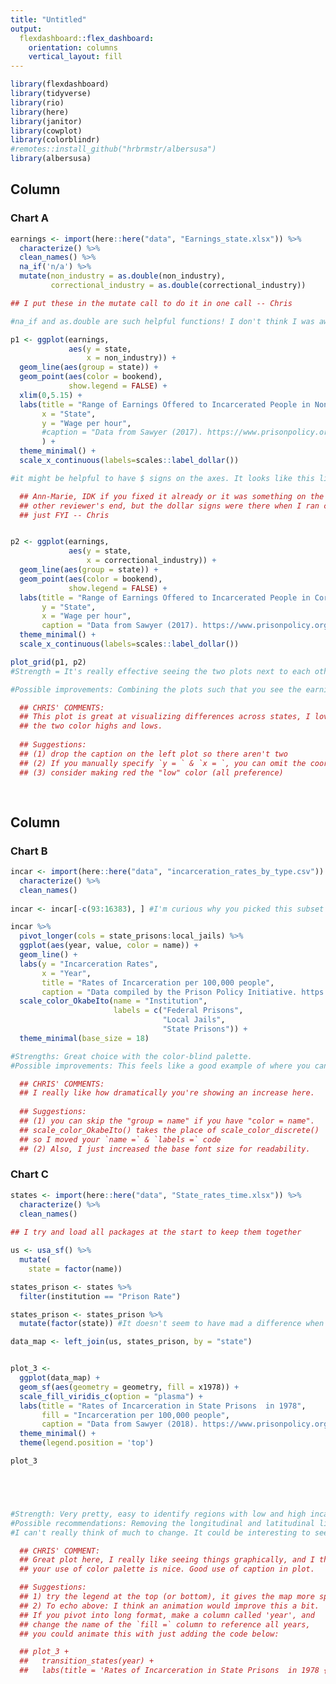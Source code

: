 ```yaml
---
title: "Untitled"
output: 
  flexdashboard::flex_dashboard:
    orientation: columns
    vertical_layout: fill
---
```


```r
library(flexdashboard)
library(tidyverse)
library(rio)
library(here)
library(janitor)
library(cowplot)
library(colorblindr)
#remotes::install_github("hrbrmstr/albersusa")
library(albersusa)
```


Column {data-width=650}
-----------------------------------------------------------------------


### Chart A

```r
earnings <- import(here::here("data", "Earnings_state.xlsx")) %>% 
  characterize() %>% 
  clean_names() %>% 
  na_if('n/a') %>% 
  mutate(non_industry = as.double(non_industry), 
         correctional_industry = as.double(correctional_industry))

## I put these in the mutate call to do it in one call -- Chris

#na_if and as.double are such helpful functions! I don't think I was aware of them before, so I definitely count this as something I've learned. Using these functions is much more effective that code I would have used with the mutate and rename functions.

p1 <- ggplot(earnings, 
             aes(y = state, 
                 x = non_industry)) +
  geom_line(aes(group = state)) +
  geom_point(aes(color = bookend), 
             show.legend = FALSE) +
  xlim(0,5.15) +
  labs(title = "Range of Earnings Offered to Incarcerated People in Non-industry Jobs", 
       x = "State", 
       y = "Wage per hour", 
       #caption = "Data from Sawyer (2017). https://www.prisonpolicy.org/blog/2017/04/10/wages/"
       ) + 
  theme_minimal() +
  scale_x_continuous(labels=scales::label_dollar())  

#it might be helpful to have $ signs on the axes. It looks like this limits the range from $0 - $5 to $0 - $2, so that isn't ideal. I tried "label_dollar(1:5))" but that just provided 5 0's.

  ## Ann-Marie, IDK if you fixed it already or it was something on the 
  ## other reviewer's end, but the dollar signs were there when I ran code, 
  ## just FYI -- Chris


p2 <- ggplot(earnings, 
             aes(y = state, 
                 x = correctional_industry)) +
  geom_line(aes(group = state)) +
  geom_point(aes(color = bookend), 
             show.legend = FALSE) +
  labs(title = "Range of Earnings Offered to Incarcerated People in Correctional Industry Jobs", 
       y = "State", 
       x = "Wage per hour", 
       caption = "Data from Sawyer (2017). https://www.prisonpolicy.org/blog/2017/04/10/wages/") + 
  theme_minimal() +
  scale_x_continuous(labels=scales::label_dollar()) 

plot_grid(p1, p2)
#Strength = It's really effective seeing the two plots next to each other to compare the range of earnings between groups of people. I'm glad you kept the scale the same for both plots. The use of the lines to connect the points is an easy way to pick up on the range. 

#Possible improvements: Combining the plots such that you see the earnings for both groups on one plot. So each state would have 2 rows. I think incorporating the color green could be really nice since your outcome is money #Moolah and coordinating so that colors in the title match the colors used to indicate the group type.  That's interesting that some states did not have any data on the earnings. If you know why that is, and it seems relevant, maybe that could be added in the caption?

  ## CHRIS' COMMENTS:
  ## This plot is great at visualizing differences across states, I love
  ## the two color highs and lows.
  
  ## Suggestions: 
  ## (1) drop the caption on the left plot so there aren't two
  ## (2) If you manually specify `y = ` & `x = `, you can omit the coord_flip(). 
  ## (3) consider making red the "low" color (all preference)
  
 
```


Column {data-width=350}
-----------------------------------------------------------------------

### Chart B

```r
incar <- import(here::here("data", "incarceration_rates_by_type.csv")) %>% 
  characterize() %>% 
  clean_names()
  
incar <- incar[-c(93:16383), ] #I'm curious why you picked this subset

incar %>% 
  pivot_longer(cols = state_prisons:local_jails) %>%
  ggplot(aes(year, value, color = name)) +
  geom_line() +
  labs(y = "Incarceration Rates", 
       x = "Year", 
       title = "Rates of Incarceration per 100,000 people", 
       caption = "Data compiled by the Prison Policy Initiative. https://www.prisonpolicy.org/data/") + 
  scale_color_OkabeIto(name = "Institution", 
                       labels = c("Federal Prisons", 
                                  "Local Jails", 
                                  "State Prisons")) + 
  theme_minimal(base_size = 18)

#Strengths: Great choice with the color-blind palette. 
#Possible improvements: This feels like a good example of where you can add the label directly onto the plot so they're next to the line graphs. This way you can remove the legend. I think the Week 6 lecture on communication has an example with code. You could probably remove the y-axis label "Year" and incorporate it into the title. Making this plot interactive (with plotly perhaps) might be a nice addition too, and then you can remove some of the vertical lines 

  ## CHRIS' COMMENTS:
  ## I really like how dramatically you're showing an increase here.
  
  ## Suggestions: 
  ## (1) you can skip the "group = name" if you have "color = name".
  ## scale_color_OkabeIto() takes the place of scale_color_discrete() 
  ## so I moved your `name =` & `labels =` code 
  ## (2) Also, I just increased the base font size for readability.
```

### Chart C

```r
states <- import(here::here("data", "State_rates_time.xlsx")) %>% 
  characterize() %>% 
  clean_names()
  
## I try and load all packages at the start to keep them together

us <- usa_sf() %>% 
  mutate(
    state = factor(name))

states_prison <- states %>% 
  filter(institution == "Prison Rate")

states_prison <- states_prison %>% 
  mutate(factor(state)) #It doesn't seem to have mad a difference when it was actually time to merge the data frames, but I just want to point out that this code created a new column called "factor(state)" instead of converting the "state" variable into factors. I'm not sure if this was intentional. 

data_map <- left_join(us, states_prison, by = "state")


plot_3 <- 
  ggplot(data_map) +
  geom_sf(aes(geometry = geometry, fill = x1978)) +
  scale_fill_viridis_c(option = "plasma") +
  labs(title = "Rates of Incarceration in State Prisons  in 1978", 
       fill = "Incarceration per 100,000 people",
       caption = "Data from Sawyer (2018). https://www.prisonpolicy.org/reports/women_overtime_table_1.html") +
  theme_minimal() +
  theme(legend.position = 'top')

plot_3





#Strength: Very pretty, easy to identify regions with low and high incarceration rates! 
#Possible recommendations: Removing the longitudinal and latitudinal lines might be nice in order to minimize distractions for the viewers. 
#I can't really think of much to change. It could be interesting to see how the rate changes over time using an animated map. (I think you had mentioned wanting to do that.)

  ## CHRIS' COMMENT:
  ## Great plot here, I really like seeing things graphically, and I think 
  ## your use of color palette is nice. Good use of caption in plot. 

  ## Suggestions: 
  ## 1) try the legend at the top (or bottom), it gives the map more space
  ## 2) To echo above: I think an animation would improve this a bit. 
  ## If you pivot into long format, make a column called 'year', and 
  ## change the name of the `fill =` column to reference all years, 
  ## you could animate this with just adding the code below:

  ## plot_3 + 
  ##   transition_states(year) +  
  ##   labs(title = 'Rates of Incarceration in State Prisons  in 1978 {next_state}')
```

